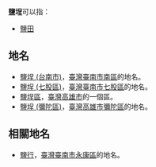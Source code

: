 '''鹽埕'''可以指：
*[[鹽田|鹽田]]

== 地名 ==
*[[鹽埕_(台南市)|鹽埕 (台南市)]]，[[臺灣|臺灣]][[臺南市|臺南市]][[南區_(台南市)|南區]]的地名。
*[[鹽埕_(七股區)|鹽埕 (七股區)]]，[[臺灣|臺灣]][[臺南市|臺南市]][[七股區|七股區]]的地名。
*[[鹽埕區|鹽埕區]]，[[臺灣|臺灣]][[高雄市|高雄市]]的一個區。
*[[鹽埕_(彌陀區)|鹽埕 (彌陀區)]]，[[臺灣|臺灣]][[高雄市|高雄市]][[彌陀區|彌陀區]]的地名。

== 相關地名 ==

* [[鹽行|鹽行]]，[[臺灣|臺灣]][[臺南市|臺南市]][[永康區|永康區]]的地名。
{{disambig|Cat=二字消歧義}}